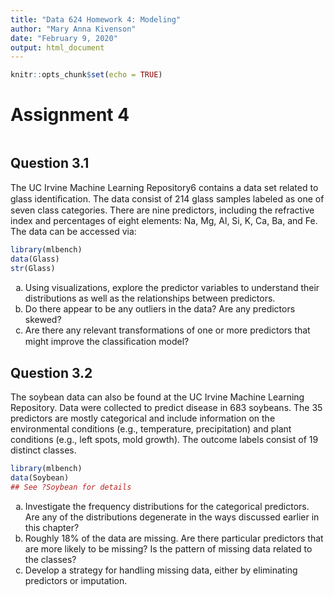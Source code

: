 ```yaml
---
title: "Data 624 Homework 4: Modeling"
author: "Mary Anna Kivenson"
date: "February 9, 2020"
output: html_document
---
```


```r
knitr::opts_chunk$set(echo = TRUE)
```

# Assignment 4 {.tabset .tabset-fade}

```r

```
## Question 3.1

The UC Irvine Machine Learning Repository6 contains a data set related to glass identiﬁcation. The data consist of 214 glass samples labeled as one of seven class categories. There are nine predictors, including the refractive index and percentages of eight elements: Na, Mg, Al, Si, K, Ca, Ba, and Fe. The data can be accessed via:


```r
library(mlbench) 
data(Glass) 
str(Glass)
```

(a) Using visualizations, explore the predictor variables to understand their distributions as well as the relationships between predictors. 
(b) Do there appear to be any outliers in the data? Are any predictors skewed? 
(c) Are there any relevant transformations of one or more predictors that might improve the classiﬁcation model?

## Question 3.2

The soybean data can also be found at the UC Irvine Machine Learning Repository. Data were collected to predict disease in 683 soybeans. The 35 predictors are mostly categorical and include information on the environmental conditions (e.g., temperature, precipitation) and plant conditions (e.g., left spots, mold growth). The outcome labels consist of 19 distinct classes.

```r
library(mlbench) 
data(Soybean) 
## See ?Soybean for details
```

(a) Investigate the frequency distributions for the categorical predictors. Are any of the distributions degenerate in the ways discussed earlier in this chapter? 
(b) Roughly 18% of the data are missing. Are there particular predictors that are more likely to be missing? Is the pattern of missing data related to the classes? 
(c) Develop a strategy for handling missing data, either by eliminating predictors or imputation.
